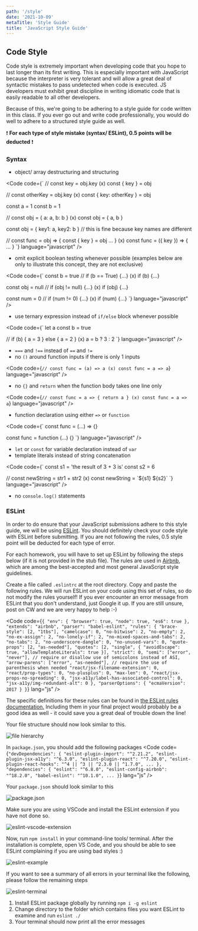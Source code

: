 ```yaml
---
path: '/style'
date: '2021-10-09'
metaTitle: 'Style Guide'
title: 'JavaScript Style Guide'
---
```



## Code Style

Code style is extremely important when developing code that you hope to last
longer than its first writing. This is especially important with JavaScript
because the interpreter is very tolerant and will allow a great deal of
syntactic mistakes to pass undetected when code is executed. JS developers must
exhibit great discipline in writing idiomatic code that is easily readable to
all other developers.

Because of this, we're going to be adhering to a style guide for code written in this class. If you ever go out and write code professionally, you would do
well to adhere to a structured style guide as well.

❗️ **For each type of style mistake (syntax/ ESLint), 0.5 points will be deducted** ❗

### Syntax
- object/ array destructuring and structuring

<Code
  code={`
// const key = obj.key (x)
const { key } = obj
 
// const otherKey = obj.key (x)
const { key: otherKey } = obj
 
const a = 1
const b = 1
 
// const obj = { a: a, b: b } (x)
const obj = { a, b }
 
const obj = { key1: a, key2: b } // this is fine because key names are different
 
// const func = obj => { const { key } = obj ... } (x)
const func = ({ key }) => { ... }
`}
  language="javascript"
/>

- omit explicit boolean testing whenever possible (examples below are only to illustrate this concept, they are not exclusive)

<Code
  code={`
const b = true
// if (b == True) {...} (x)
if (b) {...}
 
const obj = null
//  if (obj != null) {...} (x)
if (obj) {...}
 
const num = 0
// if (num != 0) {...} (x)
if (num) {...}
`}
  language="javascript"
/>

- use ternary expression instead of `if/else` block whenever possible

<Code
  code={`
let a
const b = true
 
// if (b) { a = 3 } else { a = 2 } (x)
a = b ? 3 : 2
`}
  language="javascript"
/>

- `===` and `!==` instead of `==` and `!=`
- no `()` around function inputs if there is only 1 inputs

<Code
  code={`
// const func = (a) => a (x)
const func = a => a
`}
  language="javascript"
/>

- no `{}` and `return` when the function body takes one line only

<Code
  code={`
// const func = a => { return a } (x)
const func = a => a
`}
  language="javascript"
/>

- function declaration using either `=>` or `function`

<Code
  code={`
const func = (...) => {}
 
const func = function (...) {}
`}
  language="javascript"
/>

- `let` or `const` for variable declaration instead of `var`
- template literals instead of string concatenation

<Code
  code={`
const s1 = 'the result of 3 + 3 is'
const s2 = 6
 
// const newString = str1 + str2 (x)
const newString = \`\${s1} \${s2}\`
`}
  language="javascript"
/>

- no `console.log()` statements

### ESLint

In order to do ensure that your JavaScript submissions adhere to this style guide, we will be using [ESLint](http://eslint.org/).
You should definitely check your code style with ESLint before submitting.
If you are not following the rules, 0.5 style point will be deducted for each type of error. 

For each homework, you will have to set up ESLint by following the steps below (if it is not provided in the stub file).
The rules are used in [Airbnb](https://www.npmjs.com/package/eslint-config-airbnb), which are among the best-accepted and most general JavaScript style guidelines.

Create a file called `.eslintrc` at the root directory. Copy and paste the following rules.
We will run ESLint on your code using this set of rules, so do not modify the rules yourself!
If you ever encounter an error message from ESLint that you don't understand, just Google it up.
If you are still unsure, post on CW and we are very happy to help :-)

<Code
  code={`
{
  "env": {
    "browser": true,
    "node": true,
    "es6": true
  },
  "extends": "airbnb",
  "parser": "babel-eslint",
  "rules": {
    "brace-style": [2, "1tbs"],
    "camelcase": 0,
    "no-bitwise": 2,
    "no-empty": 2,
    "no-ex-assign": 2,
    "no-lonely-if": 2,
    "no-mixed-spaces-and-tabs": 2,
    "no-tabs": 2,
    "no-underscore-dangle": 0,
    "no-unused-vars": 0,
    "quote-props": [2, "as-needed"],
    "quotes": [2, "single", { "avoidEscape": true, "allowTemplateLiterals": true }],
    "strict": 0,
    "semi": ["error", "never"], // require or disallow use of semicolons instead of ASI,
    "arrow-parens": ["error", "as-needed"], // require the use of parenthesis when needed
    "react/jsx-filename-extension": 0,
    "react/prop-types": 0,
    "no-plusplus": 0,
    "max-len": 0,
    "react/jsx-props-no-spreading": 0,
    "jsx-a11y/label-has-associated-control": 0,
    "jsx-a11y/img-redundant-alt": 0
  },
  "parserOptions": {
    "ecmaVersion": 2017
  }
}
`}
  lang="js"
/>

The specific definitions for these rules can be found in [the ESLint rules documentation.](http://eslint.org/docs/rules/) Including them in your final project would probably be a good idea as well - it could save you a great deal of trouble down the line!

Your file structure should now look similar to this.

![file hierarchy](https://i.ibb.co/YjjfvCJ/Screen-Shot-2020-09-13-at-9-51-51-PM.png)

In `package.json`, you should add the following packages
<Code
  code={`
  "devDependencies": {
    "eslint-plugin-import": "^2.21.2",
    "eslint-plugin-jsx-a11y": "^6.3.0",
    "eslint-plugin-react": "^7.20.0",
    "eslint-plugin-react-hooks": "^4 || ^3 || ^2.3.0 || ^1.7.0",
    ...
  },
  "dependencies": {
    "eslint": "^6.8.0",
    "eslint-config-airbnb": "^18.2.0",
    "babel-eslint": "^10.1.0",
    ...
  }
`}
lang="js"
/>

Your `package.json` should look similar to this

![package.json](https://i.ibb.co/Qncq6pg/package.png)

Make sure you are using VSCode and install the ESLint extension if you have not done so.

![eslint-vscode-extension](https://i.ibb.co/S6Lmp9f/Screen-Shot-2020-09-13-at-9-10-48-PM.png)

Now, run `npm install` in your command-line tools/ terminal. After the installation is complete,
open VS Code, and you should be able to see ESLint complaining if you are using bad styles :)

![eslint-example](https://i.ibb.co/hsDbZqq/Screen-Shot-2020-09-13-at-9-37-09-PM.png)

If you want to see a summary of all errors in your terminal like the following, please follow the remaining steps

![eslint-terminal](https://i.ibb.co/F0nkfMz/Screen-Shot-2021-10-09-at-12-14-32-PM.png)

1. Install ESLint package globally by running `npm i -g eslint`
2. Change directory to the folder which contains files you want ESLint to examine and run `eslint ./`
3. Your terminal should now print all the error messages